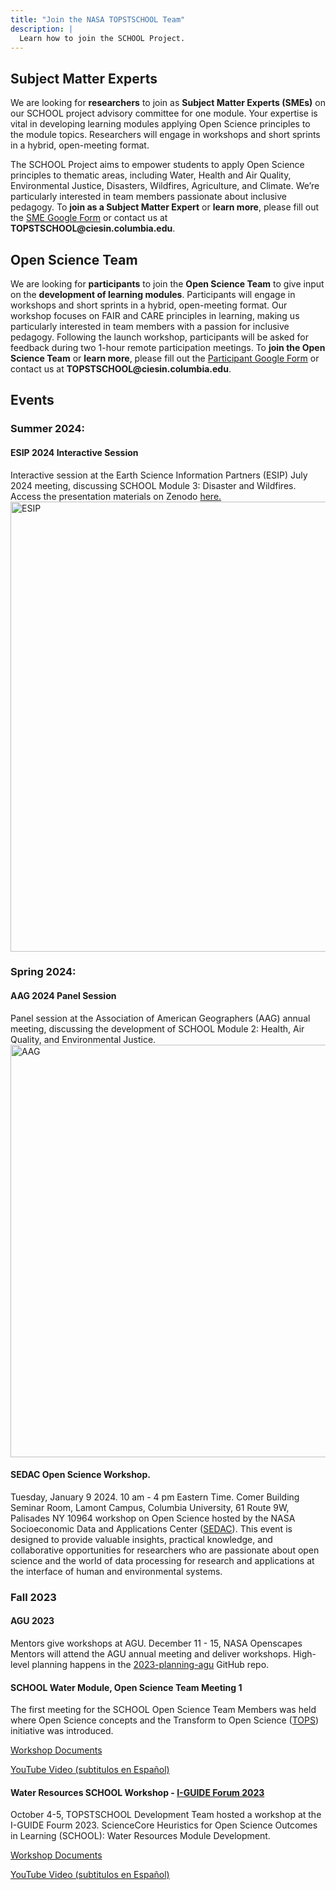 ```yaml
---
title: "Join the NASA TOPSTSCHOOL Team"
description: |
  Learn how to join the SCHOOL Project. 
---
```


## Subject Matter Experts

We are looking for **researchers** to join as **Subject Matter Experts (SMEs)** on our SCHOOL project advisory committee for one module. Your expertise is vital in developing learning modules applying Open Science principles to the module topics. Researchers will engage in workshops and short sprints in a hybrid, open-meeting format.

The SCHOOL Project aims to empower students to apply Open Science principles to thematic areas, including Water, Health and Air Quality, Environmental Justice, Disasters, Wildfires, Agriculture, and Climate. We're particularly interested in team members passionate about inclusive pedagogy. To **join as a Subject Matter Expert** or **learn more**, please fill out the [SME Google Form](https://forms.gle/USbE8itQpQ4A67AM7) or contact us at **TOPSTSCHOOL\@ciesin.columbia.edu**.

## Open Science Team

We are looking for **participants** to join the **Open Science Team** to give input on the **development of learning modules**. Participants will engage in workshops and short sprints in a hybrid, open-meeting format. Our workshop focuses on FAIR and CARE principles in learning, making us particularly interested in team members with a passion for inclusive pedagogy. Following the launch workshop, participants will be asked for feedback during two 1-hour remote participation meetings. To **join the Open Science Team** or **learn more**, please fill out the [Participant Google Form](https://forms.gle/U8ZEfbE14uhBjTZDA) or contact us at **TOPSTSCHOOL\@ciesin.columbia.edu**.

## Events

### Summer 2024:

#### ESIP 2024 Interactive Session

Interactive session at the Earth Science Information Partners (ESIP) July 2024 meeting, discussing SCHOOL Module 3: Disaster and Wildfires. Access the presentation materials on Zenodo [here.](https://zenodo.org/records/13134698) <img src="./images/ESIP_flyer.jpg" alt="ESIP" width="720" height="720"/>

### Spring 2024:

#### AAG 2024 Panel Session

Panel session at the Association of American Geographers (AAG) annual meeting, discussing the development of SCHOOL Module 2: Health, Air Quality, and Environmental Justice. <img src="./images/AAG_final_flyer.jpg" alt="AAG" width="510" height="660"/>

#### SEDAC Open Science Workshop.

Tuesday, January 9 2024. 10 am - 4 pm Eastern Time. Comer Building Seminar Room, Lamont Campus, Columbia University, 61 Route 9W, Palisades NY 10964 workshop on Open Science hosted by the NASA Socioeconomic Data and Applications Center ([SEDAC](https://sedac.ciesin.columbia.edu/)). This event is designed to provide valuable insights, practical knowledge, and collaborative opportunities for researchers who are passionate about open science and the world of data processing for research and applications at the interface of human and environmental systems.

### Fall 2023

#### AGU 2023

Mentors give workshops at AGU. December 11 - 15, NASA Openscapes Mentors will attend the AGU annual meeting and deliver workshops. High-level planning happens in the [2023-planning-agu](https://github.com/NASA-Openscapes/2023-planning-agu) GitHub repo.

#### SCHOOL Water Module, Open Science Team Meeting 1

The first meeting for the SCHOOL Open Science Team Members was held where Open Science concepts and the Transform to Open Science ([TOPS](https://nasa.github.io/Transform-to-Open-Science/)) initiative was introduced.

[Workshop Documents](https://doi.org/10.5281/zenodo.10247097)

[YouTube Video (subtitulos en Español)](https://youtu.be/OKAxJqOlhjM)

#### Water Resources SCHOOL Workshop - [I-GUIDE Forum 2023](https://iguide.illinois.edu/forum-2023/agenda-of-i-guide-forum-2023/)

October 4-5, TOPSTSCHOOL Development Team hosted a workshop at the I-GUIDE Fourm 2023. ScienceCore Heuristics for Open Science Outcomes in Learning (SCHOOL): Water Resources Module Development.

[Workshop Documents](https://doi.org/10.5281/zenodo.8432066)

[YouTube Video (subtitulos en Español)](https://youtu.be/OsZ3xBYNB6Q)